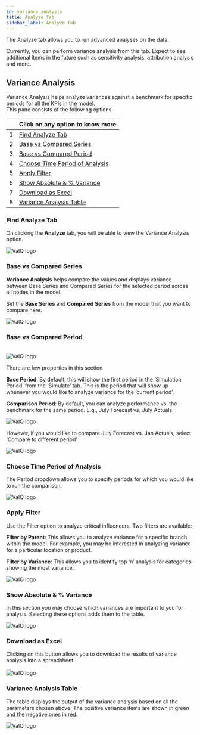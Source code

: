 ```yaml
---
id: variance_analysis
title: Analyze Tab
sidebar_label: Analyze Tab
---
```



The Analyze tab allows you to run advanced analyses on the data. 
<div style={{textAlign: 'justify'}}> 
Currently, you can perform variance analysis from this tab. 
Expect to see additional items in the future such as sensitivity analysis, attribution analysis and more. </div>

## Variance Analysis

Variance Analysis helps analyze variances against a benchmark for specific periods for all the KPIs in the model.<br />
This pane consists of the following options:

|   	| Click on any option to know more  	|
|---	|---	|
| 1  	| [Find Analyze Tab](#find-analyze-tab)  	|
| 2  	| [Base vs Compared Series](#base-vs-compared-series)  	|
| 3  	| [Base vs Compared Period](#base-vs-compared-period)  	|
| 4  	| [Choose Time Period of Analysis](#choose-time-period-of-analysis)  	|
| 5  	| [Apply Filter](#apply-filter)  	|
| 6  	| [Show Absolute & % Variance](#show-absolute---variance)  	|
| 7  	| [Download as Excel](#download-as-excel)  	|
| 8  	| [Variance Analysis Table](#variance-analysis-table)  	|

### Find Analyze Tab

On clicking the **Analyze** tab, you will be able to view the Variance Analysis option.
<div style={{textAlign: 'center'}}>
<img alt="ValQ logo" src={useBaseUrl('/doc-images/analyze/analyze1.png')} />
</div>

### Base vs Compared Series

<div style={{textAlign: 'justify'}}>

**Variance Analysis** helps compare the values and displays variance between Base Series and Compared Series for the
selected period across all nodes in the model.

Set the **Base Series** and **Compared Series** from the model that you want to compare here. 
</div>
<div style={{textAlign: 'center'}}>
<img alt="ValQ logo" src={useBaseUrl('/doc-images/analyze/analyze3.png')} />
</div>

### Base vs Compared Period

<br />
<div style={{textAlign: 'center'}}>
<img alt="ValQ logo" src={useBaseUrl('/doc-images/analyze/analyze6.1.png')} />
</div>

There are few properties in this section

<div style={{textAlign: 'justify'}}>

**Base Period**: By default, this will show the first period in the ‘Simulation Period’ from the ‘Simulate’ tab. This is the period that will show up whenever you would like to analyze variance for the ‘current period’.

**Comparison Period**: By default, you can analyze performance vs. the benchmark for the same period. E.g., July Forecast vs. July Actuals.

</div>

<div style={{textAlign: 'center'}}>
<img alt="ValQ logo" src={useBaseUrl('/doc-images/analyze/analyze6.2.png')} />
</div>

However, if you would like to compare July Forecast vs. Jan Actuals, select ‘Compare to different period’ 

<div style={{textAlign: 'center'}}>
<img alt="ValQ logo" src={useBaseUrl('/doc-images/analyze/analyze6.3.png')} />
</div>

### Choose Time Period of Analysis

<div style={{textAlign: 'justify'}}>

The Period dropdown allows you to specify periods for which you would like to run the comparison.
</div>
<div style={{textAlign: 'center'}}>
<img alt="ValQ logo" src={useBaseUrl('/doc-images/analyze/analyze4.png')} />
</div>

### Apply Filter

<div style={{textAlign: 'justify'}}>

Use the Filter option to analyze critical influencers.  Two filters are available:

**Filter by Parent**: This allows you to analyze variance for a specific branch within the model. For example, you may be interested in analyzing variance for a particular location or product.

**Filter by Variance**: This allows you to identify top ‘n’ analysis for categories showing the most variance.
</div>
<div style={{textAlign: 'center'}}>
<img alt="ValQ logo" src={useBaseUrl('/doc-images/analyze/analyze5.png')} />
</div>

### Show Absolute & % Variance

<div style={{textAlign: 'justify'}}>

In this section you may choose which variances are important to you for analysis. Selecting these options adds them to the table.
</div>
<div style={{textAlign: 'center'}}>
<img alt="ValQ logo" src={useBaseUrl('/doc-images/analyze/analyze7.png')} />
</div>


### Download as Excel

<div style={{textAlign: 'justify'}}>
Clicking on this button allows you to download the results of variance analysis into a spreadsheet.
</div> <br />

<div style={{textAlign: 'center'}}>
<img alt="ValQ logo" src={useBaseUrl('/doc-images/analyze/analyze8.png')} />
</div>

### Variance Analysis Table

<div style={{textAlign: 'justify'}}>

The table displays the output of the variance analysis based on all the parameters chosen above. The positive variance items are shown in green and the negative ones in red.
</div>
<div style={{textAlign: 'center'}}>
<img alt="ValQ logo" src={useBaseUrl('/doc-images/analyze/analyze2.png')} />
</div>